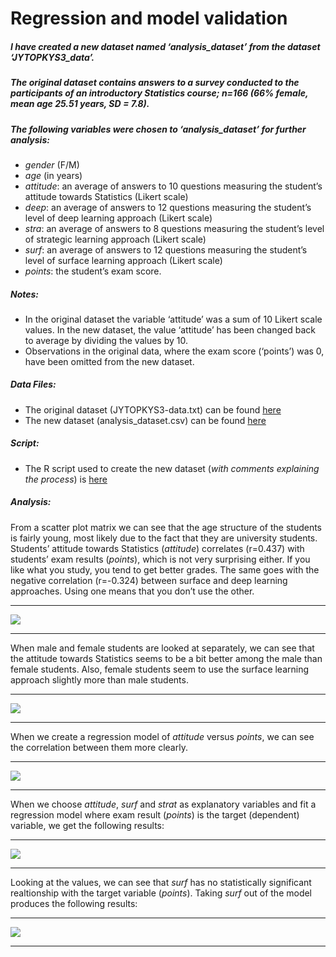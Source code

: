 # Regression and model validation

##### I have created a new dataset named 'analysis_dataset' from the dataset 'JYTOPKYS3_data'.  
##### The original dataset contains answers to a survey conducted to the participants of an introductory Statistics course; n=166 (66% female, mean age 25.51 years, SD = 7.8).
##### The following variables were chosen to 'analysis_dataset' for further analysis:

* *gender* (F/M)  
* *age* (in years)  
* *attitude*: an average of answers to 10 questions measuring the student's attitude towards Statistics (Likert scale)  
* *deep*: an average of answers to 12 questions measuring the student's level of deep learning approach (Likert scale)  
* *stra*: an average of answers to 8 questions measuring the student's level of strategic learning approach (Likert scale)  
* *surf*: an average of answers to 12 questions measuring the student's level of surface learning approach (Likert scale)  
* *points*: the student's exam score.  

  
##### Notes:
* In the original dataset the variable 'attitude' was a sum of 10 Likert scale values. In the new dataset, the value 'attitude' has been changed back to average by dividing the values by 10.  
* Observations in the original data, where the exam score ('points') was 0, have been omitted from the new dataset.  

  
##### Data Files:  
* The original dataset (JYTOPKYS3-data.txt) can be found [here](http://www.helsinki.fi/~kvehkala/JYTmooc/JYTOPKYS3-data.txt)  
* The new dataset (analysis_dataset.csv) can be found [here](https://github.com/huttusam/IODS-project/blob/master/data/analysis_dataset.csv)  

##### Script:  
* The R script used to create the new dataset (*with comments explaining the process*) is  [here](https://github.com/huttusam/IODS-project/blob/master/data/create_learning2014.R)  
  
  
  
##### Analysis:

From a scatter plot matrix we can see that the age structure of the students is fairly young, most likely due to the fact that they are university students. Students' attitude towards Statistics (*attitude*) correlates (r=0.437) with students' exam results (*points*), which is not very surprising either. If you like what you study, you tend to get better grades. The same goes with the negative correlation (r=-0.324) between surface and deep learning approaches. Using one means that you don't use the other.
  
***  

  ![](images/scatterplotmatrix.png)

***  

When male and female students are looked at separately, we can see that the attitude towards Statistics seems to be a bit better among the male than female students. Also, female students seem to use the surface learning approach slightly more than male students.

***    
  
![](images/scatterplotmatrixgender.png)  

***
  
When we create a regression model of *attitude* versus *points*, we can see the correlation between them more clearly.  

  
***

![](images/attitude-points.png)  

***

When we choose *attitude*, *surf* and *strat* as explanatory variables and fit a regression model where exam result (*points*) is the target (dependent) variable, we get the following results:

***  

![](images/table1.png)  

***  


Looking at the values, we can see that *surf* has no statistically significant realtionship with the target variable (*points*). Taking *surf* out of the model produces the following results:

***  
    
![](images/table2.png)  

***  

  
    
    
  
  
  